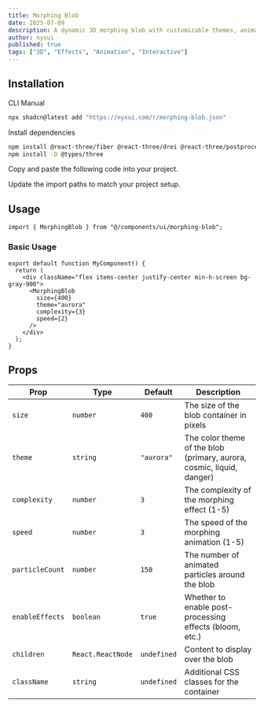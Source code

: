 ```yaml
---
title: Morphing Blob
date: 2025-07-09
description: A dynamic 3D morphing blob with customizable themes, animated particles, and interactive effects powered by Three.js and shaders.
author: nyxui
published: true
tags: ["3D", "Effects", "Animation", "Interactive"]
---
```


<ComponentPreview name="morphing-blob-demo" />

## Installation

<Tabs defaultValue="cli">

<TabsList>
  <TabsTrigger value="cli">CLI</TabsTrigger>
  <TabsTrigger value="manual">Manual</TabsTrigger>
</TabsList>
<TabsContent value="cli">

```bash
npx shadcn@latest add "https://nyxui.com/r/morphing-blob.json"
```

</TabsContent>

<TabsContent value="manual">

<Steps>

<Step>Install dependencies</Step>

```bash
npm install @react-three/fiber @react-three/drei @react-three/postprocessing three
npm install -D @types/three
```

<Step>Copy and paste the following code into your project.</Step>

<ComponentSource name="morphing-blob" />

<Step>Update the import paths to match your project setup.</Step>

</Steps>

</TabsContent>

</Tabs>

## Usage

```tsx
import { MorphingBlob } from "@/components/ui/morphing-blob";
```

### Basic Usage

```tsx
export default function MyComponent() {
  return (
    <div className="flex items-center justify-center min-h-screen bg-gray-900">
      <MorphingBlob 
        size={400}
        theme="aurora"
        complexity={3}
        speed={2}
      />
    </div>
  );
}
```

## Props

| Prop             | Type                                                    | Default     | Description                                                              |
| ---------------- | ------------------------------------------------------- | ----------- | ------------------------------------------------------------------------ |
| `size`           | `number`                                                | `400`       | The size of the blob container in pixels                                 |
| `theme`          | `string`                                                | `"aurora"`  | The color theme of the blob (primary, aurora, cosmic, liquid, danger)    |
| `complexity`     | `number`                                                | `3`         | The complexity of the morphing effect (1-5)                              |
| `speed`          | `number`                                                | `3`         | The speed of the morphing animation (1-5)                                |
| `particleCount`  | `number`                                                | `150`       | The number of animated particles around the blob                         |
| `enableEffects`  | `boolean`                                               | `true`      | Whether to enable post-processing effects (bloom, etc.)                  |
| `children`       | `React.ReactNode`                                       | `undefined` | Content to display over the blob                                         |
| `className`      | `string`                                                | `undefined` | Additional CSS classes for the container                                 |

